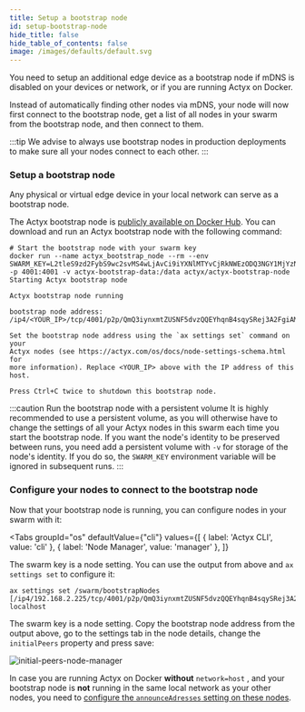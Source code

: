 ```yaml
---
title: Setup a bootstrap node
id: setup-bootstrap-node
hide_title: false
hide_table_of_contents: false
image: /images/defaults/default.svg
---
```


You need to setup an additional edge device as a bootstrap node if mDNS is disabled on your devices or network, or if you are running Actyx on Docker.


Instead of automatically finding other nodes via mDNS, your node will now first connect to the bootstrap node, get a list of all nodes in your swarm from the bootstrap node, and then connect to them.

:::tip
We advise to always use bootstrap nodes in production deployments to make sure all your nodes connect to each other.
:::

### Setup a bootstrap node

Any physical or virtual edge device in your local network can serve as a bootstrap node.

The Actyx bootstrap node is [publicly available on Docker Hub](https://hub.docker.com/repository/docker/actyx/actyx-bootstrap-node). You can download and run an Actyx bootstrap node with the following command:

```text
# Start the bootstrap node with your swarm key
docker run --name actyx_bootstrap_node --rm --env SWARM_KEY=L2tleS9zd2FybS9wc2svMS4wLjAvCi9iYXNlMTYvCjRkNWEzODQ3NGY1MjYzNDc1MjY2NTY3NTMwNTM0NjRkNGUzNzUyNDQ3ODY1NjIzMzRhMzg3MDU4NjU2MTcxNGQ= -p 4001:4001 -v actyx-bootstrap-data:/data actyx/actyx-bootstrap-node
Starting Actyx bootstrap node

Actyx bootstrap node running

bootstrap node address: /ip4/<YOUR_IP>/tcp/4001/p2p/QmQ3iynxmtZUSNF5dvzQQEYhqnB4sqySRej3A2FgiAMBMH

Set the bootstrap node address using the `ax settings set` command on your
Actyx nodes (see https://actyx.com/os/docs/node-settings-schema.html for
more information). Replace <YOUR_IP> above with the IP address of this host.

Press Ctrl+C twice to shutdown this bootstrap node.
```

:::caution Run the bootstrap node with a persistent volume
It is highly recommended to use a persistent volume, as you will otherwise have to change the settings of all your Actyx nodes in this swarm each time you start the bootstrap node. If you want the node's identity to be preserved between runs, you need add a persistent volume with `-v` for storage of the node's identity. If you do so, the `SWARM_KEY` environment variable will be ignored in subsequent runs.
:::

### Configure your nodes to connect to the bootstrap node

Now that your bootstrap node is running, you can configure nodes in your swarm with it:

<Tabs
  groupId="os"
  defaultValue={"cli"}
  values={[
    { label: 'Actyx CLI', value: 'cli' },
    { label: 'Node Manager', value: 'manager' },
  ]}
>

<TabItem value="cli">

The swarm key is a node setting. You can use the output from above and `ax settings set` to configure it:

```text
ax settings set /swarm/bootstrapNodes [/ip4/192.168.2.225/tcp/4001/p2p/QmQ3iynxmtZUSNF5dvzQQEYhqnB4sqySRej3A2FgiAMBMH] localhost
```

</TabItem>
<TabItem value="manager">

The swarm key is a node setting. Copy the bootstrap node address from the output above, go to the settings tab in the node details, change the `initialPeers` property and press save:

![initial-peers-node-manager](/images/how-to/swarms/initial-peers-configuration.png)

</TabItem>
</Tabs>

In case you are running Actyx on Docker **without** `network=host` , and your bootstrap node is **not** running in the same local network as your other nodes, you need to [configure the `announceAdresses` setting on these nodes](./configure-announced-addresses.mdx).

<!-- TODO write peer discovery
For more information on how nodes discover and connect to each other, please check out our conceptual guide on peer discovery
-->

